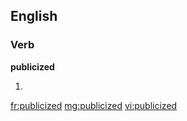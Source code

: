 ==English==

===Verb===
'''publicized'''

# {{past of|[[publicize]]}}

[[fr:publicized]]
[[mg:publicized]]
[[vi:publicized]]